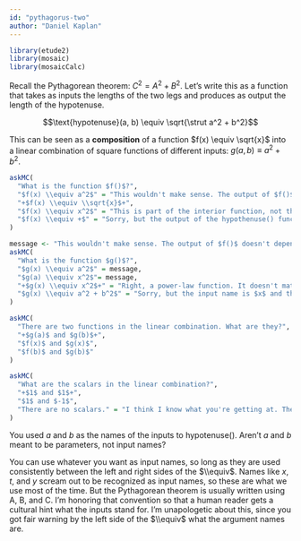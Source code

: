 ```yaml
---
id: "pythagorus-two"
author: "Daniel Kaplan"
---
```


```r
library(etude2)
library(mosaic)
library(mosaicCalc)
```

Recall the Pythagorean theorem: $C^2 = A^2 + B^2$. Let's write this as a function that takes as inputs the lengths of the two legs and produces as output the length of the hypotenuse.

$$\text{hypotenuse}(a, b) \equiv \sqrt{\strut a^2 + b^2}$$

This can be seen as a **composition** of a function $f(x) \equiv \sqrt{x}$ into a linear combination of square functions of different inputs: $g(a, b) \equiv a^2 + b^2$. 

```r
askMC(
  "What is the function $f()$?", 
  "$f(x) \\equiv a^2$" = "This wouldn't make sense. The output of $f()$ doesn't depend on its input.", 
  "+$f(x) \\equiv \\sqrt{x}$+",
  "$f(x) \\equiv x^2$" = "This is part of the interior function, not the outer function.",
  "$f(x) \\equiv +$" = "Sorry, but the output of the hypothenuse() function needs to be a quantity, and $+$ is not a quantity.  "
)

```

```r
message <- "This wouldn't make sense. The output of $f()$ doesn't depend on its input."
askMC(
  "What is the function $g()$?", 
  "$g(x) \\equiv a^2$" = message, 
  "$g(a) \\equiv x^2$"= message,
  "+$g(x) \\equiv x^2$+" = "Right, a power-law function. It doesn't matter what we call the input, so long as it's used consistently in the definition.",
  "$g(x) \\equiv a^2 + b^2$" = "Sorry, but the input name is $x$ and the formula on the right side of the tilde expression has $a$ and $b$ in it."
)

```
 
```r
askMC(
  "There are two functions in the linear combination. What are they?",
  "+$g(a)$ and $g(b)$+",
  "$f(x)$ and $g(x)$",
  "$f(b)$ and $g(b)$"
)
```

```r
askMC(
  "What are the scalars in the linear combination?",
  "+$1$ and $1$+",
  "$1$ and $-1$",
  "There are no scalars." = "I think I know what you're getting at. The tradition in mathematics is that when a scalar is $1$, we don't write it down. But still, the scalar is $1$."
)
```

::: {.why  data-latex=""}
You used $a$ and $b$ as the names of the inputs to hypotenuse(). Aren't $a$ and $b$ meant to be parameters, not input names?

You can use whatever you want as input names, so long as they are used consistently between the left and right sides of the $\\equiv$. Names like $x$, $t$,  and $y$ scream out to be recognized as input names, so these are what we use most of the time. But the Pythagorean theorem is usually written using A, B, and C. I'm honoring that convention so that a human reader gets a cultural hint what the inputs stand for. I'm unapologetic about this, since you got fair warning by the left side of the $\\equiv$ what the argument names are.
:::


  
